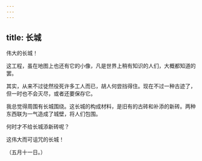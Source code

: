 ```yaml
---
---
---
```

title: 长城
---



伟大的长城！

这工程，虽在地图上也还有它的小像，凡是世界上稍有知识的人们，大概都知道的罢。

其实，从来不过徒然役死许多工人而已，胡人何尝挡得住。现在不过一种古迹了，但一时也不会灭尽，或者还要保存它。

我总觉得周围有长城围绕。这长城的构成材料，是旧有的古砖和补添的新砖。两种东西联为一气造成了城壁，将人们包围。

何时才不给长城添新砖呢？

这伟大而可诅咒的长城！

（五月十一日。）